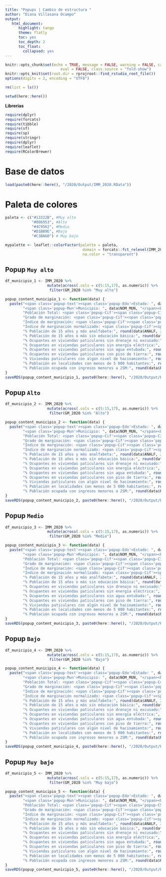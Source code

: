 ```yaml
---
title: "Popups | Cambio de estructura "
author: "Diana Villasana Ocampo"
output:
   html_document:
      highlight: tango
      theme: flatly
      toc: yes
      toc_depth: 2
      toc_float:
        collapsed: yes
---
```


```r
knitr::opts_chunk$set(echo = TRUE, message = FALSE, warning = FALSE, cache = FALSE, cache.lazy = FALSE, 
                         eval = FALSE, class.source = "fold-show")
knitr::opts_knit$set(root.dir = rprojroot::find_rstudio_root_file())
options(digits = 2, encoding = "UTF8")
```   
 

```r
rm(list = ls())
```

```r
setwd(here::here())
```

**Librerías** 

```r
require(dplyr)
require(forcats)
require(tibble)
require(sf)
require(sp)
require(stringr)
require(dplyr)
require(leaflet)
require(RColorBrewer)
```

# Base de datos   

```r
load(paste0(here::here(), "/2020/Output/IMM_2020.RData"))
```


# Paleta de colores 

```r
paleta <- c("#13322B", #Muy alto
            "#086953", #Alto 
            "#4C9562", #Medio
            "#D1BB9E", #Bajo
            "#C3BA6D") # Muy bajo

mypalette <- leaflet::colorFactor(palette = paleta, 
                                   domain = forcats::fct_relevel(IMM_2020$GM_2020, c("Muy alto", "Alto", "Medio", "Bajo", "Muy bajo")), 
                                   na.color = "transparent")
```


## Popup `Muy alto`  

```r
df_municipio_1 <- IMM_2020 %>% 
                   mutate(across(.cols = c(5:15,17), as.numeric)) %>%
                    filter(GM_2020 %in% "Muy alto")

popup_content_municipio_1 <- function(data) {
  paste("<span class='popup-text'><span class='popup-Edo'>Estado: ", data$NOM_ENT, "</span><br>",
        "<span class='popup-Mun'>Municipio: ", data$NOM_MUN, "</span><br>",
        "Población Total: <span class='popup-Cif'><span class='popup-C1'>", formatC(data$POB_TOT, format = "f", big.mark = " ", digits = 0), "</span></span><br>",
        "Grado de marginación: <span class='popup-Cif'><span class='popup-C1'>", data$GM_2020, "</span></span><br>",
        "Índice de marginación: <span class='popup-Cif'><span class='popup-C1'>", format(round(data$IM_2020, 2), nsmall = 1), "</span></span><br>",
        "Índice de marginación normalizado: <span class='popup-Cif'><span class='popup-C1'>", format(round(data$IMN_2020, 2), nsmall = 1), "</span></span><br>",
        "% Población de 15 años y más analfabeta:", round(data$ANALF, 2), "<br>",
        "% Población de 15 años o más sin educación básica:", round(data$SBASC, 2), "<br>",
        "% Ocupantes en viviendas paticulares sin drenaje ni excusado:", round(data$OVSDE, 2), "<br>",
        "% Ocupantes en viviendas paticulares sin energía eléctrica:", round(data$OVSEE, 2), "<br>",
        "% Ocupantes en viviendas paticulares sin agua entubada:", round(data$OVSAE, 2), "<br>",
        "% Ocupantes en viviendas paticulares con piso de tierra:", round(data$OVPT, 2), "<br>",
        "% Viviendas paticulares con algún nivel de hacinamiento:", round(data$VHAC, 2), "<br>",
        "% Población en localidades con menos de 5 000 habitantes:", round(data$PL.5000, 2), "<br>",
        "% Población ocupada con ingresos menores a 2SM:", round(data$PO2SM, 2), "</span>")
}
saveRDS(popup_content_municipio_1, paste0(here::here(), "/2020/Output/PopUp/popup_content_municipio_1.RDS"))
```

## Popup `Alto`

```r
df_municipio_2 <- IMM_2020 %>% 
                   mutate(across(.cols = c(5:15,17), as.numeric)) %>%
                    filter(GM_2020 %in% "Alto")

popup_content_municipio_2 <- function(data) {
  paste("<span class='popup-text'><span class='popup-Edo'>Estado: ", data$NOM_ENT, "</span><br>",
        "<span class='popup-Mun'>Municipio: ", data$NOM_MUN, "</span><br>",
        "Población Total: <span class='popup-Cif'><span class='popup-C2'>", formatC(data$POB_TOT, format = "f", big.mark = " ", digits = 0), "</span></span><br>",
        "Grado de marginación: <span class='popup-Cif'><span class='popup-C2'>", data$GM_2020, "</span></span><br>",
        "Índice de marginación: <span class='popup-Cif'><span class='popup-C2'>", format(round(data$IM_2020, 2), nsmall = 1), "</span></span><br>",
        "Índice de marginación normalizado: <span class='popup-Cif'><span class='popup-C2'>", format(round(data$IMN_2020, 2), nsmall = 1), "</span></span><br>",
        "% Población de 15 años y más analfabeta:", round(data$ANALF, 2), "<br>",
        "% Población de 15 años o más sin educación básica:", round(data$SBASC, 2), "<br>",
        "% Ocupantes en viviendas paticulares sin drenaje ni excusado:", round(data$OVSDE, 2), "<br>",
        "% Ocupantes en viviendas paticulares sin energía eléctrica:", round(data$OVSEE, 2), "<br>",
        "% Ocupantes en viviendas paticulares sin agua entubada:", round(data$OVSAE, 2), "<br>",
        "% Ocupantes en viviendas paticulares con piso de tierra:", round(data$OVPT, 2), "<br>",
        "% Viviendas paticulares con algún nivel de hacinamiento:", round(data$VHAC, 2), "<br>",
        "% Población en localidades con menos de 5 000 habitantes:", round(data$PL.5000, 2), "<br>",
        "% Población ocupada con ingresos menores a 2SM:", round(data$PO2SM, 2), "</span>")
}
saveRDS(popup_content_municipio_2, paste0(here::here(), "/2020/Output/PopUp/popup_content_municipio_2.RDS"))
```


## Popup `Medio`

```r
df_municipio_3 <- IMM_2020 %>% 
                   mutate(across(.cols = c(5:15,17), as.numeric)) %>%
                    filter(GM_2020 %in% "Medio")

popup_content_municipio_3 <- function(data) {
  paste("<span class='popup-text'><span class='popup-Edo'>Estado: ", data$NOM_ENT, "</span><br>",
        "<span class='popup-Mun'>Municipio: ", data$NOM_MUN, "</span><br>",
        "Población Total: <span class='popup-Cif'><span class='popup-C3'>", formatC(data$POB_TOT, format = "f", big.mark = " ", digits = 0), "</span></span><br>",
        "Grado de marginación: <span class='popup-Cif'><span class='popup-C3'>", data$GM_2020, "</span></span><br>",
        "Índice de marginación: <span class='popup-Cif'><span class='popup-C3'>", format(round(data$IM_2020, 2), nsmall = 1), "</span></span><br>",
        "Índice de marginación normalizado: <span class='popup-Cif'><span class='popup-C3'>", format(round(data$IMN_2020, 2), nsmall = 1), "</span></span><br>",
        "% Población de 15 años y más analfabeta:", round(data$ANALF, 2), "<br>",
        "% Población de 15 años o más sin educación básica:", round(data$SBASC, 2), "<br>",
        "% Ocupantes en viviendas paticulares sin drenaje ni excusado:", round(data$OVSDE, 2), "<br>",
        "% Ocupantes en viviendas paticulares sin energía eléctrica:", round(data$OVSEE, 2), "<br>",
        "% Ocupantes en viviendas paticulares sin agua entubada:", round(data$OVSAE, 2), "<br>",
        "% Ocupantes en viviendas paticulares con piso de tierra:", round(data$OVPT, 2), "<br>",
        "% Viviendas paticulares con algún nivel de hacinamiento:", round(data$VHAC, 2), "<br>",
        "% Población en localidades con menos de 5 000 habitantes:", round(data$PL.5000, 2), "<br>",
        "% Población ocupada con ingresos menores a 2SM:", round(data$PO2SM, 2), "</span>")
}
saveRDS(popup_content_municipio_3, paste0(here::here(), "/2020/Output/PopUp/popup_content_municipio_3.RDS"))
```


## Popup `Bajo`

```r
df_municipio_4 <- IMM_2020 %>% 
                   mutate(across(.cols = c(5:15,17), as.numeric)) %>%
                    filter(GM_2020 %in% "Bajo")

popup_content_municipio_4 <- function(data) {
  paste("<span class='popup-text'><span class='popup-Edo'>Estado: ", data$NOM_ENT, "</span><br>",
        "<span class='popup-Mun'>Municipio: ", data$NOM_MUN, "</span><br>",
        "Población Total: <span class='popup-Cif'><span class='popup-C4'>", formatC(data$POB_TOT, format = "f", big.mark = " ", digits = 0), "</span></span><br>",
        "Grado de marginación: <span class='popup-Cif'><span class='popup-C4'>", data$GM_2020, "</span></span><br>",
        "Índice de marginación: <span class='popup-Cif'><span class='popup-C4'>", format(round(data$IM_2020, 2), nsmall = 1), "</span></span><br>",
        "Índice de marginación normalizado: <span class='popup-Cif'><span class='popup-C4'>", format(round(data$IMN_2020, 2), nsmall = 1), "</span></span><br>",
        "% Población de 15 años y más analfabeta:", round(data$ANALF, 2), "<br>",
        "% Población de 15 años o más sin educación básica:", round(data$SBASC, 2), "<br>",
        "% Ocupantes en viviendas paticulares sin drenaje ni excusado:", round(data$OVSDE, 2), "<br>",
        "% Ocupantes en viviendas paticulares sin energía eléctrica:", round(data$OVSEE, 2), "<br>",
        "% Ocupantes en viviendas paticulares sin agua entubada:", round(data$OVSAE, 2), "<br>",
        "% Ocupantes en viviendas paticulares con piso de tierra:", round(data$OVPT, 2), "<br>",
        "% Viviendas paticulares con algún nivel de hacinamiento:", round(data$VHAC, 2), "<br>",
        "% Población en localidades con menos de 5 000 habitantes:", round(data$PL.5000, 2), "<br>",
        "% Población ocupada con ingresos menores a 2SM:", round(data$PO2SM, 2), "</span>")
}
saveRDS(popup_content_municipio_4, paste0(here::here(), "/2020/Output/PopUp/popup_content_municipio_4.RDS"))
```


## Popup `Muy bajo`

```r
df_municipio_5 <- IMM_2020 %>% 
                   mutate(across(.cols = c(5:15,17), as.numeric)) %>%
                    filter(GM_2020 %in% "Muy bajo")

popup_content_municipio_5 <- function(data) {
  paste("<span class='popup-text'><span class='popup-Edo'>Estado: ", data$NOM_ENT, "</span><br>",
        "<span class='popup-Mun'>Municipio: ", data$NOM_MUN, "</span><br>",
        "Población Total: <span class='popup-Cif'><span class='popup-C5'>", formatC(data$POB_TOT, format = "f", big.mark = " ", digits = 0), "</span></span><br>",
        "Grado de marginación: <span class='popup-Cif'><span class='popup-C5'>", data$GM_2020, "</span></span><br>",
        "Índice de marginación: <span class='popup-Cif'><span class='popup-C5'>", format(round(data$IM_2020, 2), nsmall = 1), "</span></span><br>",
        "Índice de marginación normalizado: <span class='popup-Cif'><span class='popup-C5'>", format(round(data$IMN_2020, 2), nsmall = 1), "</span></span><br>",
        "% Población de 15 años y más analfabeta:", round(data$ANALF, 2), "<br>",
        "% Población de 15 años o más sin educación básica:", round(data$SBASC, 2), "<br>",
        "% Ocupantes en viviendas paticulares sin drenaje ni excusado:", round(data$OVSDE, 2), "<br>",
        "% Ocupantes en viviendas paticulares sin energía eléctrica:", round(data$OVSEE, 2), "<br>",
        "% Ocupantes en viviendas paticulares sin agua entubada:", round(data$OVSAE, 2), "<br>",
        "% Ocupantes en viviendas paticulares con piso de tierra:", round(data$OVPT, 2), "<br>",
        "% Viviendas paticulares con algún nivel de hacinamiento:", round(data$VHAC, 2), "<br>",
        "% Población en localidades con menos de 5 000 habitantes:", round(data$PL.5000, 2), "<br>",
        "% Población ocupada con ingresos menores a 2SM:", round(data$PO2SM, 2), "</span>")
}
saveRDS(popup_content_municipio_5, paste0(here::here(), "/2020/Output/PopUp/popup_content_municipio_5.RDS"))
```
